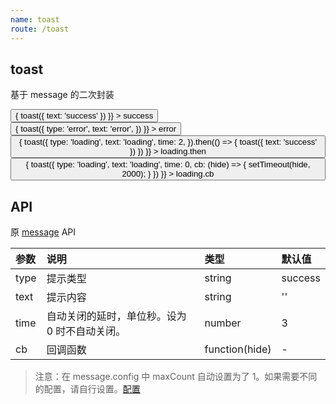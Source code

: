 ```yaml
---
name: toast
route: /toast
---
```



## toast

基于 message 的二次封装

<Playground>
  <Row>
    <Col span={6}>
      <button
        onClick={() => {
          toast({ text: 'success' })
        }}
      >
        success
      </button>
    </Col>
    <Col span={6}>
      <button
        onClick={() => {
          toast({
            type: 'error',
            text: 'error',
          })
        }}
      >
        error
      </button>
    </Col>
    <Col span={6}>
      <button
        onClick={() => {
          toast({
            type: 'loading',
            text: 'loading',
            time: 2,
          }).then(() => {
            toast({ text: 'success' })
          })
        }}
      >
        loading.then
      </button>
    </Col>
    <Col span={6}>
      <button
        onClick={() => {
          toast({
            type: 'loading',
            text: 'loading',
            time: 0,
            cb: (hide) => {
              setTimeout(hide, 2000);
            }
          })
        }}
      >
        loading.cb
      </button>
    </Col>
  </Row>
</Playground>

## API

原 [message](https://ant-design.gitee.io/components/message-cn/) API

|参数|说明|类型|默认值|
|:--|:--|:--|:--|
|type|提示类型|string|success|
|text|提示内容|string|''|
|time|自动关闭的延时，单位秒。设为 0 时不自动关闭。|number|3|
|cb|回调函数|function(hide)|-|

> 注意：在 message.config 中 maxCount 自动设置为了 1。如果需要不同的配置，请自行设置。[配置](https://ant-design.gitee.io/components/message-cn/#message.config)